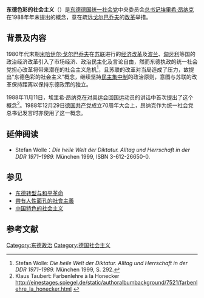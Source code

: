 {{GDR sidebar}}
'''东德色彩的社会主义'''（{{lang-de|Sozialismus in den Farben der DDR}}）是[[东德|东德]][[德国统一社会党|德国统一社会党]]中央委员会[[总书记|总书记]][[埃里希·昂纳克|埃里希·昂纳克]]在1988年年末提出的概念，意在疏远[[戈尔巴乔夫|戈尔巴乔夫]]的[[经济改革|改革]]举措。

==背景及内容==
1980年代末期[[米哈伊尔·戈尔巴乔夫|米哈伊尔·戈尔巴乔夫]]在[[苏联|苏联]]进行的[[经济改革|经济改革]]及[[波兰|波兰]]、[[匈牙利|匈牙利]]等国的政治经济改革引入了市场经济、政治民主化及言论自由，然而东德执政的统一社会党担心改革将带来潜在的社会主义危机<ref>Stefan Wolle: ''Die heile Welt der Diktatur. Alltag und Herrschaft in der DDR 1971–1989.'' München 1999, S. 292.</ref>，且苏联的改革对当局造成了压力，故提出“东德色彩的社会主义”概念，继续坚持[[民主集中制|民主集中制]]的政治原则，意图与苏联的改革保持距离以保持东德政策的独立。

1988年11月11日，埃里希·昂纳克在对奥运会回国运动员的讲话中首次提出了这个概念<ref>Klaus Taubert: Farbenlehre à la Honecker http://einestages.spiegel.de/static/authoralbumbackground/7521/farbenlehre_la_honecker.html {{Wayback|url=http://einestages.spiegel.de/static/authoralbumbackground/7521/farbenlehre_la_honecker.html |date=20121110180755 }}</ref>。1988年12月29日[[德国共产党|德国共产党]]成立70周年大会上，昂纳克作为统一社会党总书记发言时亦使用了这一概念。

== 延伸阅读 ==
* Stefan Wolle：''Die heile Welt der Diktatur. Alltag und Herrschaft in der DDR 1971–1989.'' München 1999, ISBN 3-612-26650-0.

==参见==
*[[东德转型与和平革命|东德转型与和平革命]]
*[[布拉格之春#带有人性面孔的社会主义|帶有人性面孔的社會主義]]
*[[中国特色的社会主义|中国特色的社会主义]]

== 参考文献 ==
{{reflist}}

[[Category:东德政治|Category:东德政治]]
[[Category:德国社会主义|Category:德国社会主义]]